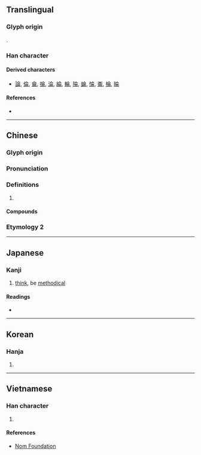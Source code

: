{{also|仑|俞}}
{{character info/new}}
==Translingual==

===Glyph origin===
{{Han compound|亼|冊|ls=ic}}.

===Han character===
{{Han char|rn=9|rad=人|as=06|sn=8|four=80227|canj=OMBT|ids=⿱亼𠕁}}

====Derived characters====
* [[論]], [[倫]], [[龠]], [[掄]], [[淪]], [[綸]], [[輪]], [[陯]], [[蜦]], [[惀]], [[崙]], [[棆]], [[睔]]

====References====
* {{Han ref|kx=0102.100|dkj=00599|dj=0216.090|hdz=10143.010|uh=4F96|ud=20374|bh=A8DA|bd=43226}}

----

==Chinese==
{{zh-forms|s=仑}}

===Glyph origin===
{{Han etym}}

===Pronunciation===
{{zh-pron
|m=lún
|c=leon4
|mn=lûn
|mc=y
|oc=y
|cat=
}}

===Definitions===
{{zh-hanzi}}

# {{zh-alt-form|倫|tr=-|reason; order}}

====Compounds====
{{zh-der|侖琴射線|加侖|侖琴|庫侖定律|庫侖|密侖|毫侖目|美侖美奐}}

===Etymology 2===
{{zh-see|崙}}

----

==Japanese==

===Kanji===
{{ja-kanji|grade=|rs=人06}}

# [[think]], be [[methodical]]

====Readings====
* {{ja-readings|on=[[ろん]] (ron), [[りん]] (rin)|kun=[[おもう]] (omou), [[ついずる]] (tsuizuru), [[まるい]] (marui)}}

----

==Korean==

===Hanja===
{{ko-hanja|hangeul=[[륜]]>[[윤]]|eumhun=|rv=ryun>yun|mr=ryun>yun|y=lyun>yun}}

# {{defn|lang=ko|sort=人06}}

----

==Vietnamese==

===Han character===
{{vi-hantu|[[lỏn]], [[lốn]], [[lổn]], [[lôn]], [[lủn]], [[luân]], [[lũn]], [[lụm]], [[lụn]], [[trôn]]|rs=人06}}

# {{defn|lang=vi|sort=人06}}

====References====
* [http://nomfoundation.org/common/nom_details.php?codepoint=4f96 Nom Foundation]

{{cln|vi|Han tu}}